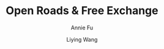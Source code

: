 ---
title: "Open Roads & Free Exchange"
description: "Through interviews and survey data of New York motorcycle clubs, we take a look at the complexities of motorcycle culture in pandemic America."
author: ["Annie Fu", "Liying Wang"]
editors: ["Jenny Williams", "Winston Ni", "Rahul Ramarao"]
publishedDate: "2024-03-20"
section: "Culture"
image_path: "public/images/open-roads-thumb.png"
external_link: "https://annieefu.github.io/motorcycle-culture/"
layout: "image"
order: -1
---